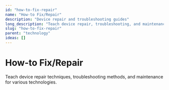 ```yaml
---
id: "how-to-fix-repair"
name: "How-to Fix/Repair"
description: "Device repair and troubleshooting guides"
long_description: "Teach device repair, troubleshooting, and maintenance techniques"
slug: "how-to-fix-repair"
parent: "technology"
ideas: []
---
```


# How-to Fix/Repair

Teach device repair techniques, troubleshooting methods, and maintenance for various technologies.